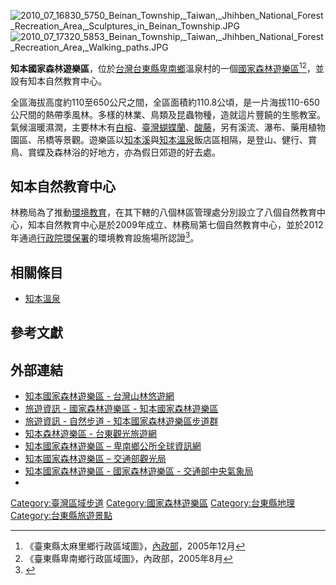 {{Primarysources|time=2021-06-03T06:12:38+00:00}}
{{coord|22.6986547|N|121.0095811|E|format=dms|display=title|scale:100000}}
{{Infobox forest
| name               = 知本國家森林遊樂區
| native_name        = Jhihben National Forest Recreation Area
| native_lang        = 
| photo              = Jhihben National Forest Recreation Area 01.jpg
| photo_caption      = 
| photo_width        = 250px
| map                = 
| map_caption        = 
| map_width          = 220px
| coordinates        = 
| location           = [[台灣|台灣]][[台東縣|台東縣]][[卑南鄉|卑南鄉]]龍泉路290號
| elevation          = 125-650公尺
| area               = 100公頃 
| max_area           = 
| date_max_area      = 
| status             = 
| established        = 
| visitation         = 
| visitation_year    = 
| events             = 
| authority          = 
| website            = 
| ecosystem          = 
| classification_WWF = 
| classification_EPA = 
| classification_CEC = 
| disturbance        = 
| forest_cover       = 
| species            = 
| indicator_plants   = 
| lesser_flora       = 
| fauna              = 
}}
[[File:2010_07_16830_5750_Beinan_Township,_Taiwan,_Jhihben_National_Forest_Recreation_Area,_Sculptures_in_Beinan_Township.JPG|thumb]]
[[File:2010_07_17320_5853_Beinan_Township,_Taiwan,_Jhihben_National_Forest_Recreation_Area,_Walking_paths.JPG|thumb]]

'''知本國家森林遊樂區'''，位於[[台灣|台灣]][[台東縣|台東縣]][[卑南鄉|卑南鄉]]溫泉村的一個[[國家森林遊樂區|國家森林遊樂區]]<ref>《臺東縣太麻里鄉行政區域圖》，[[中華民國內政部|內政部]]，2005年12月</ref><ref>《臺東縣卑南鄉行政區域圖》，內政部，2005年8月</ref>，並設有知本自然教育中心。

全區海拔高度約110至650公尺之間，全區面積約110.8公頃，是一片海拔110-650公尺間的熱帶季風林。多樣的林業、鳥類及昆蟲物種，造就這片豐饒的生態教室。氣候溫暖濕潤，主要林木有[[白榕|白榕]]、[[臺灣|臺灣]][[蝴蝶蘭|蝴蝶蘭]]、[[酸藤|酸藤]]，另有溪流、瀑布、藥用植物園區、吊橋等景觀。遊樂區以[[知本溪|知本溪]]與[[知本溫泉|知本溫泉]]飯店區相隔，是登山、健行、賞鳥、賞蝶及森林浴的好地方，亦為假日郊遊的好去處。

== 知本自然教育中心 ==
{{main|知本自然教育中心}}
林務局為了推動[[環境教育|環境教育]]，在其下轄的八個林區管理處分別設立了八個自然教育中心，知本自然教育中心是於2009年成立、林務局第七個自然教育中心，並於2012年通過[[行政院環境保護署|行政院環保署]]的環境教育設施場所認證<ref>{{Cite web|url=https://recreation.forest.gov.tw/Education/NC?typ=3&typ_id=JB|title=知本自然教育中心|accessdate=|author=|date=|work=台灣山林悠遊網|publisher=|archive-date=2019-04-22|archive-url=https://web.archive.org/web/20190422190732/https://recreation.forest.gov.tw/Education/NC?typ=3&typ_id=JB|dead-url=no}}</ref>。

== 相關條目 ==
* [[知本溫泉|知本溫泉]]

== 參考文獻 ==
<div class="references-small">
<references/>
</div>

== 外部連結 ==
{{commonscat|Jhihben National Forest Recreation Area}}
* [https://recreation.forest.gov.tw/Forest/RA?typ=0&typ_id=0700001 知本國家森林遊樂區 - 台灣山林悠遊網] {{Wayback|url=https://recreation.forest.gov.tw/Forest/RA?typ=0&typ_id=0700001 |date=20190422192313 }} 
* [https://www.forest.gov.tw/0000188 旅遊資訊 - 國家森林遊樂區 - 知本國家森林遊樂區] {{Wayback|url=https://www.forest.gov.tw/0000188 |date=20210204103726 }}
* [https://www.forest.gov.tw/0000350 旅遊資訊 - 自然步道 - 知本國家森林遊樂區步道群]
* [https://tour.taitung.gov.tw/zh-tw/attraction/details/283 知本森林遊樂區 - 台東觀光旅遊網]
* [https://www.beinan.gov.tw/portfolio-item/知本森林遊樂區/ 知本國家森林遊樂區 – 卑南鄉公所全球資訊網]
* [https://www.taiwan.net.tw/m1.aspx?sno=0001016&id=r95 知本國家森林遊樂區 – 交通部觀光局]
* [https://www.cwb.gov.tw/V8/C/L/NatForest/NatForest.html?PID=E040 知本國家森林遊樂區 - 國家森林遊樂區 - 交通部中央氣象局]
* {{facebook|知本國家森林遊樂區-返璞歸真-921113291319791|知本國家森林遊樂區-返璞歸真}}

{{台灣森林遊樂區列表}}
{{臺灣區域步道}}
[[Category:臺灣區域步道|Category:臺灣區域步道]]
[[Category:國家森林遊樂區|Category:國家森林遊樂區]]
[[Category:台東縣地理|Category:台東縣地理]]
[[Category:台東縣旅遊景點|Category:台東縣旅遊景點]]